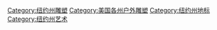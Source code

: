 [[Category:纽约州雕塑|Category:纽约州雕塑]]
[[Category:美国各州户外雕塑|Category:美国各州户外雕塑]]
[[Category:纽约州地标|Category:纽约州地标]]
[[Category:纽约州艺术|Category:纽约州艺术]]
